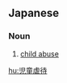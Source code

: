 ==Japanese==
{{ja-kanjitab|じ|どう|ぎゃく|たい|yomi=on}}

===Noun===
{{ja-noun|じどう ぎゃくたい}}

# [[child abuse]]

[[hu:児童虐待]]